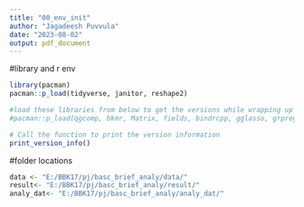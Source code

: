 ```yaml
---
title: "00_env_init"
author: "Jagadeesh Puvvula"
date: "2023-08-02"
output: pdf_document
---
```


#library and r env
```r
library(pacman)
pacman::p_load(tidyverse, janitor, reshape2)

#load these libraries from below to get the versions while wrapping up the project
#pacman::p_load(qgcomp, bkmr, Matrix, fields, bindrcpp, gglasso, grpreg, sparsegl, Matrix, glmnet, stabs)

# Call the function to print the version information
print_version_info()
```

#folder locations
```r
data <- "E:/BBK17/pj/basc_brief_analy/data/"
result<- "E:/BBK17/pj/basc_brief_analy/result/"
analy_dat<- "E:/BBK17/pj/basc_brief_analy/analy_dat/"
```